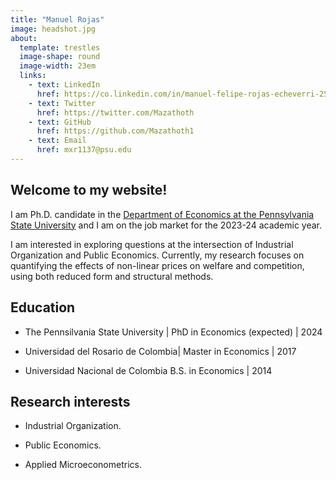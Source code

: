 ```yaml
---
title: "Manuel Rojas"
image: headshot.jpg
about: 
  template: trestles
  image-shape: round
  image-width: 23em
  links:
    - text: LinkedIn
      href: https://co.linkedin.com/in/manuel-felipe-rojas-echeverri-25373545
    - text: Twitter
      href: https://twitter.com/Mazathoth
    - text: GitHub
      href: https://github.com/Mazathoth1
    - text: Email
      href: mxr1137@psu.edu
---
```


## Welcome to my website!

I am Ph.D. candidate in the [Department of Economics at the Pennsylvania State University](https://econ.la.psu.edu/) and I am on the job market for the 2023-24 academic year.

I am interested in exploring questions at the intersection of Industrial Organization and Public Economics. Currently, my research focuses on quantifying the effects of non-linear prices on welfare and competition, using both reduced form and structural methods.

## Education

-   The Pennsilvania State University \| PhD in Economics (expected) \| 2024

-   Universidad del Rosario de Colombia\| Master in Economics \| 2017

-   Universidad Nacional de Colombia B.S. in Economics \| 2014

## Research interests

-   Industrial Organization.

-   Public Economics.

-   Applied Microeconometrics.
